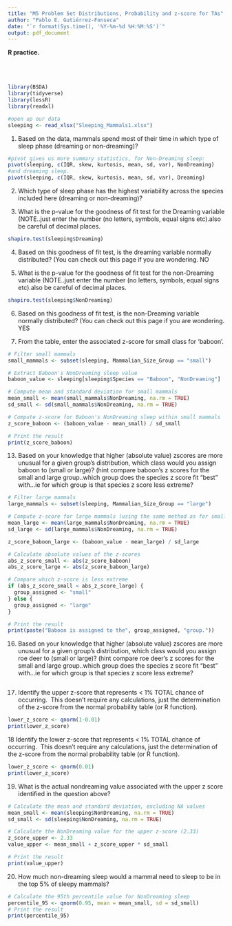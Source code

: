 ```yaml
---
title: "M5 Problem Set Distributions, Probability and z-score for TAs"
author: "Pablo E. Gutiérrez-Fonseca"
date: "`r format(Sys.time(), '%Y-%m-%d %H:%M:%S')`"
output: pdf_document
---
```


**R practice.<br />**
<br />  
<br /> 

```r
library(BSDA)
library(tidyverse)
library(lessR)
library(readxl)
```

```r
#open up our data
sleeping <- read_xlsx("Sleeping_Mammals1.xlsx")
```

1. Based on the data, mammals spend most of their time in which type of sleep phase (dreaming or non-dreaming)?

```r
#pivot gives us more summary statistics, for Non-Dreaming sleep:
pivot(sleeping, c(IQR, skew, kurtosis, mean, sd, var), NonDreaming)
#and dreaming sleep.
pivot(sleeping, c(IQR, skew, kurtosis, mean, sd, var), Dreaming)

```

2. Which type of sleep phase has the highest variability across the species included here (dreaming or non-dreaming)?

3. What is the p-value for the goodness of fit test for the Dreaming variable (NOTE..just enter the number (no letters, symbols, equal signs etc).also be careful of decimal places.
```r
shapiro.test(sleeping$Dreaming)
```

4. Based on this goodness of fit test, is the dreaming variable normally distributed? (You can check out this page if you are wondering.
NO

5. What is the p-value for the goodness of fit test for the non-Dreaming variable (NOTE..just enter the number (no letters, symbols, equal signs etc).also be careful of decimal places.

```r
shapiro.test(sleeping$NonDreaming)
```

6. Based on this goodness of fit test, is the non-Dreaming variable normally distributed? (You can check out this page if you are wondering.
YES

8. From the table, enter the associated z-score for small class for 'baboon'.
```r
# Filter small mammals
small_mammals <- subset(sleeping, Mammalian_Size_Group == "small")

# Extract Baboon's NonDreaming sleep value
baboon_value <- sleeping[sleeping$Species == "Baboon", "NonDreaming"]

# Compute mean and standard deviation for small mammals
mean_small <- mean(small_mammals$NonDreaming, na.rm = TRUE)
sd_small <- sd(small_mammals$NonDreaming, na.rm = TRUE)

# Compute z-score for Baboon's NonDreaming sleep within small mammals
z_score_baboon <- (baboon_value - mean_small) / sd_small

# Print the result
print(z_score_baboon)
```


13. Based on your knowledge that higher (absolute value) zscores are more unusual for a given group's distribution, which class would you assign baboon to (small or large)? (hint compare baboon's z scores for the small and large group..which group does the species z score fit "best" with...ie for which group is that species z score less extreme?

```r
# Filter large mammals
large_mammals <- subset(sleeping, Mammalian_Size_Group == "large")

# Compute z-score for large mammals (using the same method as for small)
mean_large <- mean(large_mammals$NonDreaming, na.rm = TRUE)
sd_large <- sd(large_mammals$NonDreaming, na.rm = TRUE)

z_score_baboon_large <- (baboon_value - mean_large) / sd_large

# Calculate absolute values of the z-scores
abs_z_score_small <- abs(z_score_baboon)
abs_z_score_large <- abs(z_score_baboon_large)

# Compare which z-score is less extreme
if (abs_z_score_small < abs_z_score_large) {
  group_assigned <- "small"
} else {
  group_assigned <- "large"
}

# Print the result
print(paste("Baboon is assigned to the", group_assigned, "group."))

```

16.  Based on your knowledge that higher (absolute value) zscores are more unusual for a given group's distribution, which class would you assign roe deer to (small or large)? (hint compare roe deer's z scores for the small and large group..which group does the species z score fit "best" with...ie for which group is that species z score less extreme?

```r

```


17. Identify the upper z-score that represents &lt; 1% TOTAL chance of occurring.&nbsp; This doesn't require any calculations, just the determination of the z-score from the normal probability table (or R function).&nbsp;
```r
lower_z_score <- qnorm(1-0.01)
print(lower_z_score)
```


18 Identify the lower z-score that represents < 1% TOTAL chance of occurring.&nbsp; This doesn't require any calculations, just the determination of the z-score from the normal probability table (or R function).
```r
lower_z_score <- qnorm(0.01)
print(lower_z_score)
```

19. What is the actual nondreaming value associated with the upper z score identified in the question above?
```r
# Calculate the mean and standard deviation, excluding NA values
mean_small <- mean(sleeping$NonDreaming, na.rm = TRUE)
sd_small <- sd(sleeping$NonDreaming, na.rm = TRUE)

# Calculate the NonDreaming value for the upper z-score (2.33)
z_score_upper <- 2.33
value_upper <- mean_small + z_score_upper * sd_small

# Print the result
print(value_upper)
```

20.  How much non-dreaming sleep would a mammal need to sleep to be in the top 5% of sleepy mammals?
```r
# Calculate the 95th percentile value for NonDreaming sleep
percentile_95 <- qnorm(0.95, mean = mean_small, sd = sd_small)
# Print the result
print(percentile_95)
```

